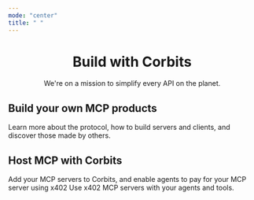 ```yaml
---
mode: "center"
title: " "
---
```


<h1 style="text-align: center;">Build with Corbits</h1>

<div align="center">
We're on a mission to simplify every API on the planet.
</div>

## Build your own MCP products

<Card title="MCP Documentation" icon="book" href="https://modelcontextprotocol.io">
  Learn more about the protocol, how to build servers and clients, and discover those made by others.
</Card>

## Host MCP with Corbits

<CardGroup cols={2}>
  <Card title="MCP with Corbits" icon="signs-post" href="https://tally.so/r/mVgyRa">
    Add your MCP servers to Corbits, and enable agents to pay for your MCP server using x402
  </Card>
  <Card title="MCP in Agents" icon="person-hiking" href="mcp-connector">
    Use x402 MCP servers with your agents and tools.
  </Card>
</CardGroup>